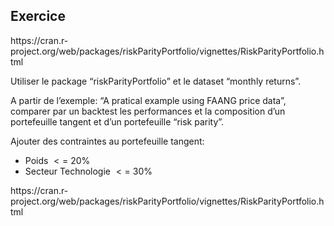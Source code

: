## Exercice

https://cran.r-project.org/web/packages/riskParityPortfolio/vignettes/RiskParityPortfolio.html



Utiliser le package "riskParityPortfolio" et le dataset "monthly returns".

A partir de l'exemple: "A pratical example using FAANG price data", comparer par un backtest les performances et la composition d'un portefeuille tangent et d'un portefeuille "risk parity".

Ajouter des contraintes au portefeuille tangent:

+ Poids $<=$ 20%
+ Secteur Technologie $<=$ 30%


https://cran.r-project.org/web/packages/riskParityPortfolio/vignettes/RiskParityPortfolio.html

